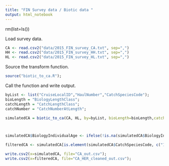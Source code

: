 ```yaml
---
title: "FIN Survey data / Biotic data "
output: html_notebook
---
```


rm(list=ls())

Load survey data.

```r
CA <- read.csv2("data/2015_FIN_survey_CA.txt", sep=",")
HH <- read.csv2("data/2015_FIN_survey_HH.txt", sep=",")
HL <- read.csv2("data/2015_FIN_survey_HL.txt", sep=",")

```

Source the transform function.
```r
source("biotic_to_ca.R");

```
Call the function and write output.
```r
byList <- list("CruiseLocalID","HaulNumber","CatchSpeciesCode");
bioLength = "BiologyLengthClass";
catchLength = "CatchLengthClass";
catchNumber = "CatchNumberAtLength";

simulatedCA = biotic_to_ca(CA, HL, by=byList, bioLength=bioLength,catchLength = catchLength, catchNumber=catchNumber);



simulatedCA$BiologyIndividualAge <- ifelse(!is.na(simulatedCA$BiologyIndividualAge) & simulatedCA$BiologyIndividualAge == 99, NA, simulatedCA$BiologyIndividualAge)

filteredCA <- simulatedCA[is.element(simulatedCA$CatchSpeciesCode, c("126417")),]

write.csv2(x=simulatedCA, file="CA_out.csv");
write.csv2(x=filteredCA, file="CA_HER_cleaned_out.csv");

```

